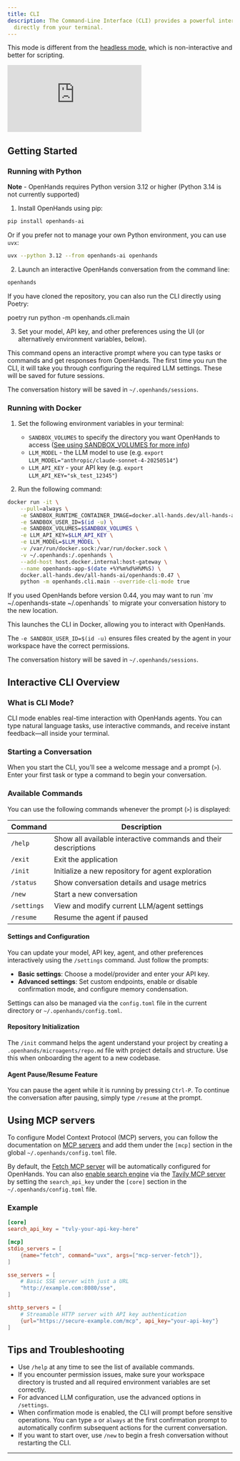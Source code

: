 ```yaml
---
title: CLI
description: The Command-Line Interface (CLI) provides a powerful interface that lets you engage with OpenHands
  directly from your terminal.
---
```


This mode is different from the [headless mode](/usage/how-to/headless-mode), which is non-interactive and better
for scripting.

<iframe
  className="w-full aspect-video"
  src="https://www.youtube.com/embed/PfvIx4y8h7w"
  title="OpenHands CLI Tutorial"
  frameBorder="0"
  allow="accelerometer; autoplay; clipboard-write; encrypted-media; gyroscope; picture-in-picture; web-share"
  allowFullScreen>
</iframe>

## Getting Started

### Running with Python

**Note** - OpenHands requires Python version 3.12 or higher (Python 3.14 is not currently supported)

1. Install OpenHands using pip:
```bash
pip install openhands-ai
```

  Or if you prefer not to manage your own Python environment, you can use `uvx`:

```bash
uvx --python 3.12 --from openhands-ai openhands
```

2. Launch an interactive OpenHands conversation from the command line:
```bash
openhands
```

<Note>
  If you have cloned the repository, you can also run the CLI directly using Poetry:

  poetry run python -m openhands.cli.main
</Note>

3. Set your model, API key, and other preferences using the UI (or alternatively environment variables, below).

This command opens an interactive prompt where you can type tasks or commands and get responses from OpenHands.
The first time you run the CLI, it will take you through configuring the required LLM
settings. These will be saved for future sessions.

The conversation history will be saved in `~/.openhands/sessions`.

### Running with Docker

1. Set the following environment variables in your terminal:
   - `SANDBOX_VOLUMES` to specify the directory you want OpenHands to access ([See using SANDBOX_VOLUMES for more info](../runtimes/docker#using-sandbox_volumes))
   - `LLM_MODEL` - the LLM model to use (e.g. `export LLM_MODEL="anthropic/claude-sonnet-4-20250514"`)
   - `LLM_API_KEY` - your API key (e.g. `export LLM_API_KEY="sk_test_12345"`)

2. Run the following command:

```bash
docker run -it \
    --pull=always \
    -e SANDBOX_RUNTIME_CONTAINER_IMAGE=docker.all-hands.dev/all-hands-ai/runtime:0.47-nikolaik \
    -e SANDBOX_USER_ID=$(id -u) \
    -e SANDBOX_VOLUMES=$SANDBOX_VOLUMES \
    -e LLM_API_KEY=$LLM_API_KEY \
    -e LLM_MODEL=$LLM_MODEL \
    -v /var/run/docker.sock:/var/run/docker.sock \
    -v ~/.openhands:/.openhands \
    --add-host host.docker.internal:host-gateway \
    --name openhands-app-$(date +%Y%m%d%H%M%S) \
    docker.all-hands.dev/all-hands-ai/openhands:0.47 \
    python -m openhands.cli.main --override-cli-mode true
```

<Note>
  If you used OpenHands before version 0.44, you may want to run `mv ~/.openhands-state ~/.openhands` to migrate your
  conversation history to the new location.
</Note>

This launches the CLI in Docker, allowing you to interact with OpenHands.

The `-e SANDBOX_USER_ID=$(id -u)` ensures files created by the agent in your workspace have the correct permissions.

The conversation history will be saved in `~/.openhands/sessions`.

## Interactive CLI Overview

### What is CLI Mode?

CLI mode enables real-time interaction with OpenHands agents. You can type natural language tasks, use interactive
commands, and receive instant feedback—all inside your terminal.

### Starting a Conversation

When you start the CLI, you'll see a welcome message and a prompt (`>`). Enter your first task or type a command to
begin your conversation.

### Available Commands

You can use the following commands whenever the prompt (`>`) is displayed:

| Command      | Description                                                    |
|--------------|----------------------------------------------------------------|
| `/help`      | Show all available interactive commands and their descriptions |
| `/exit`      | Exit the application                                           |
| `/init`      | Initialize a new repository for agent exploration              |
| `/status`    | Show conversation details and usage metrics                    |
| `/new`       | Start a new conversation                                       |
| `/settings`  | View and modify current LLM/agent settings                     |
| `/resume`    | Resume the agent if paused                                     |

#### Settings and Configuration

You can update your model, API key, agent, and other preferences interactively using the `/settings` command. Just
follow the prompts:

- **Basic settings**: Choose a model/provider and enter your API key.
- **Advanced settings**: Set custom endpoints, enable or disable confirmation mode, and configure memory condensation.

Settings can also be managed via the `config.toml` file in the current directory or `~/.openhands/config.toml`.

#### Repository Initialization

The `/init` command helps the agent understand your project by creating a `.openhands/microagents/repo.md` file with
project details and structure. Use this when onboarding the agent to a new codebase.

#### Agent Pause/Resume Feature

You can pause the agent while it is running by pressing `Ctrl-P`. To continue the conversation after pausing, simply
type `/resume` at the prompt.

## Using MCP servers

To configure Model Context Protocol (MCP) servers, you can follow the documentation on [MCP servers](../mcp) and add them under the `[mcp]` section in the global `~/.openhands/config.toml` file.

By default, the [Fetch MCP server](https://github.com/modelcontextprotocol/servers/tree/main/src/fetch) will be automatically configured for OpenHands. You can also [enable search engine](../search-engine-setup) via the [Tavily MCP server](https://github.com/tavily-ai/tavily-mcp) by setting the `search_api_key` under the `[core]` section in the `~/.openhands/config.toml` file.

### Example

```toml
[core]
search_api_key = "tvly-your-api-key-here"

[mcp]
stdio_servers = [
    {name="fetch", command="uvx", args=["mcp-server-fetch"]},
]

sse_servers = [
    # Basic SSE server with just a URL
    "http://example.com:8080/sse",
]

shttp_servers = [
    # Streamable HTTP server with API key authentication
    {url="https://secure-example.com/mcp", api_key="your-api-key"}
]
```

## Tips and Troubleshooting

- Use `/help` at any time to see the list of available commands.
- If you encounter permission issues, make sure your workspace directory is trusted and all required environment variables are set correctly.
- For advanced LLM configuration, use the advanced options in `/settings`.
- When confirmation mode is enabled, the CLI will prompt before sensitive operations. You can type `a` or `always` at the first confirmation prompt to automatically confirm subsequent actions for the current conversation.
- If you want to start over, use `/new` to begin a fresh conversation without restarting the CLI.

---
